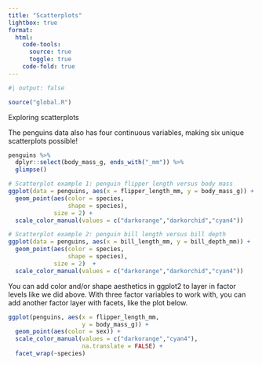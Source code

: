 ```yaml
---
title: "Scatterplots"
lightbox: true
format:
  html:
    code-tools: 
      source: true
      toggle: true
    code-fold: true
---
```


```r
#| output: false

source("global.R")
```

Exploring scatterplots

The penguins data also has four continuous variables, making six unique scatterplots possible!

```r
penguins %>%
  dplyr::select(body_mass_g, ends_with("_mm")) %>% 
  glimpse()
```

```r
# Scatterplot example 1: penguin flipper length versus body mass
ggplot(data = penguins, aes(x = flipper_length_mm, y = body_mass_g)) +
  geom_point(aes(color = species, 
                 shape = species),
             size = 2) +
  scale_color_manual(values = c("darkorange","darkorchid","cyan4")) 
```

```r

# Scatterplot example 2: penguin bill length versus bill depth
ggplot(data = penguins, aes(x = bill_length_mm, y = bill_depth_mm)) +
  geom_point(aes(color = species, 
                 shape = species),
             size = 2)  +
  scale_color_manual(values = c("darkorange","darkorchid","cyan4"))
```

You can add color and/or shape aesthetics in ggplot2 to layer in factor levels like we did above. With three factor variables to work with, you can add another factor layer with facets, like the plot below.

```r
ggplot(penguins, aes(x = flipper_length_mm,
                     y = body_mass_g)) +
  geom_point(aes(color = sex)) +
  scale_color_manual(values = c("darkorange","cyan4"), 
                     na.translate = FALSE) +
  facet_wrap(~species)
```

